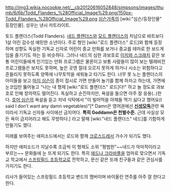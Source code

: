 http://img3.wikia.nocookie.net/__cb20120616052848/simpsons/images/thumb/6/6b/Todd_Flanders_%28Official_Image%29.png/150px-Todd_Flanders_%28Official_Image%29.png
[[심슨가족]]의 [wiki:"심슨/등장인물" 등장인물]. 성우는 낸시 카트라이트.

토드 플랜더스(Todd Flanders). [[네드 플랜더스]]와 [[모드 플랜더스]]의 차남으로 바트보다 1살 어린 감수성 예민한 소년이다. 
주로 형인 [wiki:"로드 플랜더스" 로드]와 함께 등장하며 성향도 독실한 기독교 신자로 어린이 종교 만화를 보거나 종교를 테마로 한 보드게임을 즐기기도 하는 등 비슷하다. 그러나 네드의 심한 과보호로 [[이치와 스크래치]] 같은 보통 어린이들에게 인기있는 만화 프로그램은 물론이고 보통 사람들이 많이 보는 텔레비전 프로그램들은 보지도 못하며, 높은 곳엔 절대 오르지 못하게 하거나 시소는 위험하다고 흔들리지 못하도록 양쪽에 나무토막을 세워놓고 타기도 한다. 너무 못 노는 플랜더스의 아이들을 보고 [[마지 심슨]]이 종이 접시로 가면 만들어 놀기를 함께 하자고 하는데, 가면에 눈코입만 뚫어놓고 "나는 내 형제 [wiki:"로드 플랜더스" 로드]다!" 하고 놀 정도로 과보호로 인해 창의력도 떨어진다.
독실하고 순진하지만, 욕설을 들으면 아주 잘 응용(..)한다. [[호머 심슨]]의 욕설을 듣고 저녁 식탁에서 "이 빌어먹을 야채들 먹기 싫다고 했어요(I said I don't want any damn vegetables)"[* Damn은 영어권에선 '''[[신성모독]]'''관련 욕이라서 기독교 신자들 사이에선 금지어다. '''특히 Goddamn은 천벌수준.''' 근데 사실상 모든 욕이 금지어라고 해도 무방하다.] 라고 말해 [wiki:"네드 플랜더스" 네드]를 기함하게 만들기도 했다.

미래를 보여주는 에피소드에서는 로드와 함께 [[크로스드레서]] 가수가 되기도 했다.

하지만 에피소드가 지날수록 조금씩 이 형제도 소위 "평범한"~~네드가 악마적이라고 부르는~~ 문화들에 눈 뜨게 되기도 한다. 특히 [[에드나 크라바플]]을 엄마로 맞으면서 기독교 학교에서 [[스프링필드 초등학교]]로 전학하고, 문신 같은 또래 친구들과 같은 관심사를 가지기도 한다.

리사가 들어있는 스프링필드 초등학교 밴드의 멤버이며 바이올린 연주를 아주 잘 한다고 한다.
